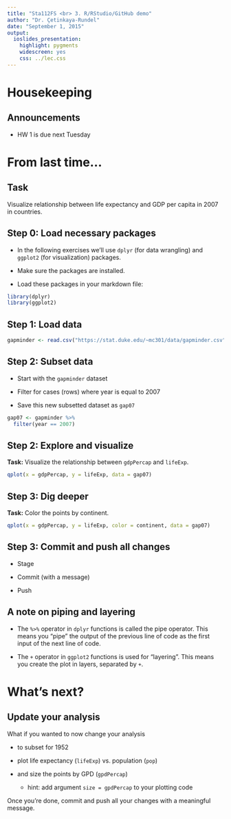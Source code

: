 ```yaml
---
title: "Sta112FS <br> 3. R/RStudio/GitHub demo"
author: "Dr. Çetinkaya-Rundel"
date: "September 1, 2015"
output:
  ioslides_presentation:
    highlight: pygments
    widescreen: yes
    css: ../lec.css
---
```


# Housekeeping

## Announcements

- HW 1 is due next Tuesday

# From last time...

## Task

Visualize relationship between life expectancy and GDP per capita in
2007 in countries. 

## Step 0: Load necessary packages

- In the following exercises we'll use `dplyr` (for data wrangling) and 
`ggplot2` (for visualization) packages.

- Make sure the packages are installed.

- Load these packages in your markdown file:

```r
library(dplyr)
library(ggplot2)
```

## Step 1: Load data

```r
gapminder <- read.csv("https://stat.duke.edu/~mc301/data/gapminder.csv")
```

## Step 2: Subset data

- Start with the `gapminder` dataset

- Filter for cases (rows) where year is equal to 2007

- Save this new subsetted dataset as `gap07`

```r
gap07 <- gapminder %>%
  filter(year == 2007)
```


## Step 2: Explore and visualize

**Task:** Visualize the relationship between `gdpPercap` and `lifeExp`.

```r
qplot(x = gdpPercap, y = lifeExp, data = gap07)
```

## Step 3: Dig deeper

**Task:** Color the points by continent.

```r
qplot(x = gdpPercap, y = lifeExp, color = continent, data = gap07)
```

## Step 3: Commit and push all changes

- Stage

- Commit (with a message)

- Push

## A note on piping and layering

- The `%>%` operator in `dplyr` functions is called
the pipe operator. This means you "pipe" the output of the previous
line of code as the first input of the next line of code.

- The `+` operator in `ggplot2` functions is used for "layering". This
means you create the plot in layers, separated by `+`.

# What's next?

## Update your analysis

What if you wanted to now change your analysis 

- to subset for 1952

- plot life expectancy (`lifeExp`) vs. population (`pop`)

- and size the points by GPD (`gpdPercap`)
    - hint: add argument `size = gpdPercap` to your plotting code

Once you're done, commit and push all your changes with a meaningful
message.